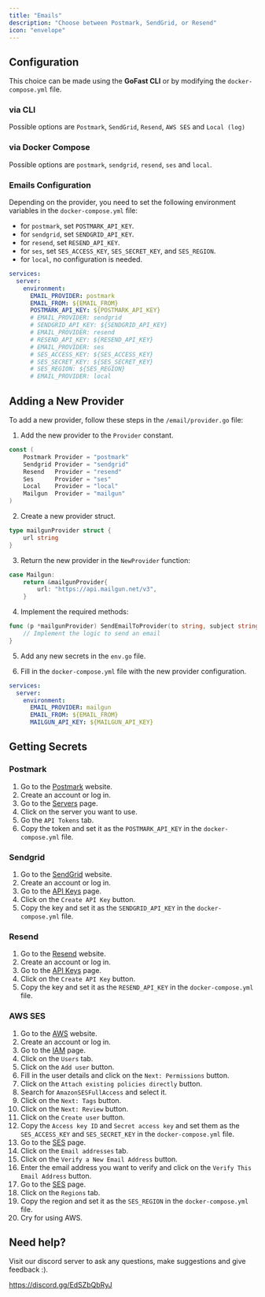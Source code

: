 ```yaml
---
title: "Emails"
description: "Choose between Postmark, SendGrid, or Resend"
icon: "envelope"
---
```


## Configuration

This choice can be made using the **GoFast CLI** or by modifying the `docker-compose.yml` file.

### via CLI

Possible options are `Postmark`, `SendGrid`, `Resend`, `AWS SES` and `Local (log)`

### via Docker Compose

Possible options are `postmark`, `sendgrid`, `resend`, `ses` and `local`.

### Emails Configuration

Depending on the provider, you need to set the following environment variables in the `docker-compose.yml` file:

- for `postmark`, set `POSTMARK_API_KEY`.
- for `sendgrid`, set `SENDGRID_API_KEY`.
- for `resend`, set `RESEND_API_KEY`.
- for `ses`, set `SES_ACCESS_KEY`, `SES_SECRET_KEY`, and `SES_REGION`.
- for `local`, no configuration is needed.

```yaml
services:
  server:
    environment:
      EMAIL_PROVIDER: postmark
      EMAIL_FROM: ${EMAIL_FROM}
      POSTMARK_API_KEY: ${POSTMARK_API_KEY}
      # EMAIL_PROVIDER: sendgrid
      # SENDGRID_API_KEY: ${SENDGRID_API_KEY}
      # EMAIL_PROVIDER: resend
      # RESEND_API_KEY: ${RESEND_API_KEY}
      # EMAIL_PROVIDER: ses
      # SES_ACCESS_KEY: ${SES_ACCESS_KEY}
      # SES_SECRET_KEY: ${SES_SECRET_KEY}
      # SES_REGION: ${SES_REGION}
      # EMAIL_PROVIDER: local
```

## Adding a New Provider

To add a new provider, follow these steps in the `/email/provider.go` file:

1. Add the new provider to the `Provider` constant.

```go
const (
	Postmark Provider = "postmark"
	Sendgrid Provider = "sendgrid"
	Resend   Provider = "resend"
    Ses      Provider = "ses"
	Local    Provider = "local"
    Mailgun  Provider = "mailgun"
)
```

2. Create a new provider struct.

```go
type mailgunProvider struct {
    url string
}
```

3. Return the new provider in the `NewProvider` function:

```go
case Mailgun:
    return &mailgunProvider{
        url: "https://api.mailgun.net/v3",
    }
```

4. Implement the required methods:

```go
func (p *mailgunProvider) SendEmailToProvider(to string, subject string, body string, errorChan chan<- error) {
    // Implement the logic to send an email
}
```

5. Add any new secrets in the `env.go` file.

6. Fill in the `docker-compose.yml` file with the new provider configuration.

```yaml
services:
  server:
    environment:
      EMAIL_PROVIDER: mailgun
      EMAIL_FROM: ${EMAIL_FROM}
      MAILGUN_API_KEY: ${MAILGUN_API_KEY}
```

## Getting Secrets

### Postmark

1. Go to the [Postmark](https://account.postmarkapp.com) website.
2. Create an account or log in.
3. Go to the [Servers](https://account.postmarkapp.com/servers) page.
4. Click on the server you want to use.
5. Go the `API Tokens` tab.
6. Copy the token and set it as the `POSTMARK_API_KEY` in the `docker-compose.yml` file.

### Sendgrid

1. Go to the [SendGrid](https://sendgrid.com/) website.
2. Create an account or log in.
3. Go to the [API Keys](https://app.sendgrid.com/settings/api_keys) page.
4. Click on the `Create API Key` button.
5. Copy the key and set it as the `SENDGRID_API_KEY` in the `docker-compose.yml` file.

### Resend

1. Go to the [Resend](https://resend.com/) website.
2. Create an account or log in.
3. Go to the [API Keys](https://resend.com/api-keys) page.
4. Click on the `Create API Key` button.
5. Copy the key and set it as the `RESEND_API_KEY` in the `docker-compose.yml` file.

### AWS SES

1. Go to the [AWS](https://aws.amazon.com/) website.
2. Create an account or log in.
3. Go to the [IAM](https://console.aws.amazon.com/iam/home) page.
4. Click on the `Users` tab.
5. Click on the `Add user` button.
6. Fill in the user details and click on the `Next: Permissions` button.
7. Click on the `Attach existing policies directly` button.
8. Search for `AmazonSESFullAccess` and select it.
9. Click on the `Next: Tags` button.
10. Click on the `Next: Review` button.
11. Click on the `Create user` button.
12. Copy the `Access key ID` and `Secret access key` and set them as the `SES_ACCESS_KEY` and `SES_SECRET_KEY` in the `docker-compose.yml` file.
13. Go to the [SES](https://console.aws.amazon.com/ses/home) page.
14. Click on the `Email addresses` tab.
15. Click on the `Verify a New Email Address` button.
16. Enter the email address you want to verify and click on the `Verify This Email Address` button.
17. Go to the [SES](https://console.aws.amazon.com/ses/home) page.
18. Click on the `Regions` tab.
19. Copy the region and set it as the `SES_REGION` in the `docker-compose.yml` file.
20. Cry for using AWS.

## Need help?

Visit our discord server to ask any questions, make suggestions and give feedback :).

https://discord.gg/EdSZbQbRyJ
